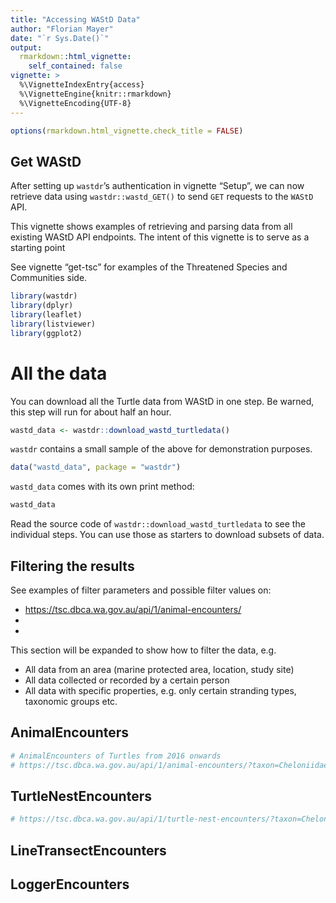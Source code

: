 ```yaml
---
title: "Accessing WAStD Data"
author: "Florian Mayer"
date: "`r Sys.Date()`"
output: 
  rmarkdown::html_vignette:
    self_contained: false
vignette: >
  %\VignetteIndexEntry{access}
  %\VignetteEngine{knitr::rmarkdown}
  %\VignetteEncoding{UTF-8}
---
```


```r
options(rmarkdown.html_vignette.check_title = FALSE)
```


## Get WAStD

After setting up `wastdr`'s authentication in vignette "Setup", 
we can now retrieve data using `wastdr::wastd_GET()` to send `GET` 
requests to the `WAStD` API.

This vignette shows examples of retrieving and parsing data from all 
existing WAStD API endpoints. The intent of this vignette is to serve as a 
starting point

See vignette "get-tsc" for examples of the Threatened Species and Communities side. 

```r
library(wastdr)
library(dplyr)
library(leaflet)
library(listviewer)
library(ggplot2)
```

# All the data
You can download all the Turtle data from WAStD in one step.
Be warned, this step will run for about half an hour.
```r
wastd_data <- wastdr::download_wastd_turtledata()
```

`wastdr` contains a small sample of the above for demonstration purposes.

```r
data("wastd_data", package = "wastdr")
```

`wastd_data` comes with its own print method:

```r
wastd_data
```


Read the source code of `wastdr::download_wastd_turtledata` to see the individual steps. 
You can use those as starters to download subsets of data.

## Filtering the results
See examples of filter parameters and possible filter values on:

* [https://tsc.dbca.wa.gov.au/api/1/animal-encounters/](https://tsc.dbca.wa.gov.au/api/1/animal-encounters/)
* []()
* []()

This section will be expanded to show how to filter the data, e.g.

* All data from an area (marine protected area, location, study site)
* All data collected or recorded by a certain person
* All data with specific properties, e.g. only certain stranding types, taxonomic groups etc.

## AnimalEncounters
```r
# AnimalEncounters of Turtles from 2016 onwards
# https://tsc.dbca.wa.gov.au/api/1/animal-encounters/?taxon=Cheloniidae&when__year__gte=2016
```

## TurtleNestEncounters

```r
# https://tsc.dbca.wa.gov.au/api/1/turtle-nest-encounters/?taxon=Cheloniidae&when__year__gte=2016
```


## LineTransectEncounters

## LoggerEncounters



